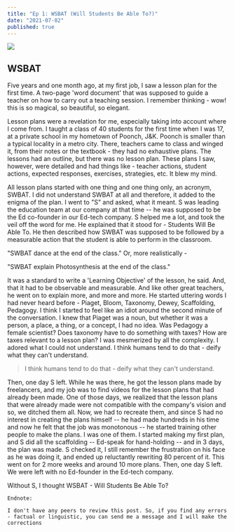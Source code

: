 ```yaml
---
title: "Ep 1: WSBAT (Will Students Be Able To?)"
date: "2021-07-02"
published: true
---
```


![](https://substackcdn.com/image/fetch/f_auto,q_auto:good,fl_progressive:steep/https%3A%2F%2Fbucketeer-e05bbc84-baa3-437e-9518-adb32be77984.s3.amazonaws.com%2Fpublic%2Fimages%2Ffabc15fd-7161-4185-aae6-a85189525be4_4288x2848.jpeg)

## WSBAT

Five years and one month ago, at my first job, I saw a lesson plan for the first time. A two-page 'word document' that was supposed to guide a teacher on how to carry out a teaching session. I remember thinking - wow! this is so magical, so beautiful, so elegant. 

Lesson plans were a revelation for me, especially taking into account where I come from. I taught a class of 40 students for the first time when I was 17, at a private school in my hometown of Poonch, J&K. Poonch is smaller than a typical locality in a metro city. There, teachers came to class and winged it, from their notes or the textbook - they had no exhaustive plans. The lessons had an outline, but there was no lesson plan. These plans I saw, however, were detailed and had things like - teacher actions, student actions, expected responses, exercises, strategies, etc. It blew my mind. 

All lesson plans started with one thing and one thing only, an acronym, SWBAT. I did not understand SWBAT at all and therefore, it added to the enigma of the plan. I went to "S" and asked, what it meant. S was leading the education team at our company at that time -- he was supposed to be the Ed co-founder in our Ed-tech company. S helped me a lot, and took the veil off the word for me. He explained that it stood for - Students Will Be Able To. He then described how SWBAT was supposed to be followed by a measurable action that the student is able to perform in the classroom. 

"SWBAT dance at the end of the class." Or, more realistically - 

"SWBAT explain Photosynthesis at the end of the class."

It was a standard to write a 'Learning Objective' of the lesson, he said. And, that it had to be observable and measurable. And like other great teachers, he went on to explain more, and more and more. He started uttering words I had never heard before - Piaget, Bloom, Taxonomy, Dewey, Scaffolding, Pedagogy. I think I started to feel like an idiot around the second minute of the conversation. I knew that Piaget was a noun, but whether it was a person, a place, a thing, or a concept, I had no idea. Was Pedagogy a female scientist? Does taxonomy have to do something with taxes? How are taxes relevant to a lesson plan? I was mesmerized by all the complexity. I adored what I could not understand. I think humans tend to do that - deify what they can't understand. 

> I think humans tend to do that - deify what they can't understand. 

Then, one day S left. While he was there, he got the lesson plans made by freelancers, and my job was to find videos for the lesson plans that had already been made. One of those days, we realized that the lesson plans that were already made were not compatible with the company's vision and so, we ditched them all. Now, we had to recreate them, and since S had no interest in creating the plans himself -- he had made hundreds in his time and now he felt that the job was monotonous -- he started training other people to make the plans. I was one of them. I started making my first plan, and S did all the scaffolding -- Ed-speak for hand-holding -- and in 3 days, the plan was made. S checked it, I still remember the frustration on his face as he was doing it, and ended up reluctantly rewriting 80 percent of it. This went on for 2 more weeks and around 10 more plans. Then, one day S left. We were left with no Ed-founder in the Ed-tech company. 

Without S, I thought WSBAT - Will Students Be Able To?

```
Endnote:

I don't have any peers to review this post. So, if you find any errors - factual or linguistic, you can send me a message and I will make the corrections
```
